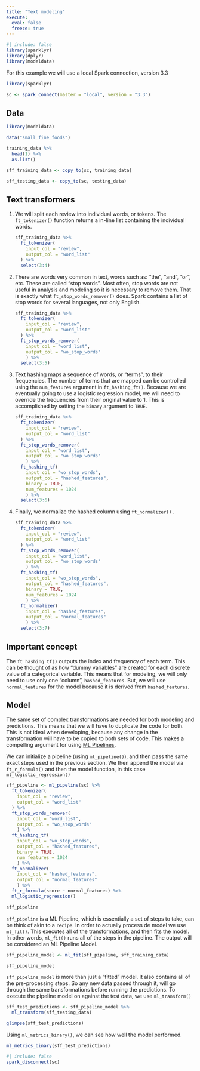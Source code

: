 ```yaml
---
title: "Text modeling"
execute:
  eval: false
  freeze: true
---
```


```r
#| include: false
library(sparklyr)
library(dplyr)
library(modeldata)
```

For this example we will use a local Spark connection, version 3.3

```r
library(sparklyr)

sc <- spark_connect(master = "local", version = "3.3")
```

## Data

```r
library(modeldata)

data("small_fine_foods")

training_data %>% 
  head(1) %>% 
  as.list()
```

```r
sff_training_data <- copy_to(sc, training_data)

sff_testing_data <- copy_to(sc, testing_data)
```

## Text transformers

1.  We will split each review into individual words, or tokens. The `ft_tokenizer()` function returns a in-line list containing the individual words.

    ```r
    sff_training_data %>% 
      ft_tokenizer(
        input_col = "review",
        output_col = "word_list"
      ) %>% 
      select(3:4)
    ```

2.  There are words very common in text, words such as: "the", "and", "or", etc. These are called "stop words". Most often, stop words are not useful in analysis and modeling so it is necessary to remove them. That is exactly what `ft_stop_words_remover()` does. Spark contains a list of stop words for several languages, not only English.

    ```r
    sff_training_data %>% 
      ft_tokenizer(
        input_col = "review",
        output_col = "word_list"
      ) %>% 
      ft_stop_words_remover(
        input_col = "word_list", 
        output_col = "wo_stop_words"
        ) %>% 
      select(3:5) 
    ```

3.  Text hashing maps a sequence of words, or "terms", to their frequencies. The number of terms that are mapped can be controlled using the `num_features` argument in `ft_hashing_ft()`. Because we are eventually going to use a logistic regression model, we will need to override the frequencies from their original value to 1. This is accomplished by setting the `binary` argument to `TRUE`.

    ```r
    sff_training_data %>%
      ft_tokenizer(
        input_col = "review",
        output_col = "word_list"
      ) %>% 
      ft_stop_words_remover(
        input_col = "word_list", 
        output_col = "wo_stop_words"
        ) %>% 
      ft_hashing_tf(
        input_col = "wo_stop_words", 
        output_col = "hashed_features", 
        binary = TRUE, 
        num_features = 1024
        ) %>%
      select(3:6) 

    ```

4.  Finally, we normalize the hashed column using `ft_normalizer()` .

    ```r
    sff_training_data %>% 
      ft_tokenizer(
        input_col = "review",
        output_col = "word_list"
      ) %>% 
      ft_stop_words_remover(
        input_col = "word_list", 
        output_col = "wo_stop_words"
        ) %>% 
      ft_hashing_tf(
        input_col = "wo_stop_words", 
        output_col = "hashed_features", 
        binary = TRUE, 
        num_features = 1024
        ) %>%
      ft_normalizer(
        input_col = "hashed_features", 
        output_col = "normal_features"
        ) %>% 
      select(3:7) 
    ```

:::{.callout-tip}
## Important concept

The `ft_hashing_tf()` outputs the index and frequency of each term. This can be thought of as how "dummy variables" are created for each discrete value of a
categorical variable.  This means that for modeling, we will only need to use
only one "column", `hashed_features`. But, we will use `normal_features` for the
model because it is derived from `hashed_features`.

:::

## Model


The same set of complex transformations are needed for both modeling and predictions. This means that we will have to duplicate the code for both. This is not ideal when developing, because any change in the transformation will have
to be copied to both sets of code. This makes a compelling argument for using [ML Pipelines](pipelines.qmd). 

We can initialize a pipeline (using `ml_pipeline()`), and then pass the same exact steps used in the previous section. We then append the model via `ft_r_formula()` and then the model function, in this case `ml_logistic_regression()`


```r
sff_pipeline <- ml_pipeline(sc) %>% 
  ft_tokenizer(
    input_col = "review",
    output_col = "word_list"
  ) %>% 
  ft_stop_words_remover(
    input_col = "word_list", 
    output_col = "wo_stop_words"
    ) %>% 
  ft_hashing_tf(
    input_col = "wo_stop_words", 
    output_col = "hashed_features", 
    binary = TRUE, 
    num_features = 1024
    ) %>%
  ft_normalizer(
    input_col = "hashed_features", 
    output_col = "normal_features"
    ) %>% 
  ft_r_formula(score ~ normal_features) %>% 
  ml_logistic_regression()  

sff_pipeline
```

`sff_pipeline` is a ML Pipeline, which is essentially a set of steps to take, can be think of akin to a `recipe`. In order to actually process de model we use `ml_fit()`. This executes all of the transformations, and then fits the model.  In other words, `ml_fit()` runs all of the steps in the pipeline. The output will be considered an ML Pipeline Model.

```r
sff_pipeline_model <- ml_fit(sff_pipeline, sff_training_data)

sff_pipeline_model
```

`sff_pipeline_model` is more than just a "fitted" model. It also contains all of the pre-processing steps. So any new data passed through it, will go through the same transformations before running the predictions. To execute the pipeline model on against the test data, we use `ml_transform()`

```r
sff_test_predictions <- sff_pipeline_model %>% 
  ml_transform(sff_testing_data) 

glimpse(sff_test_predictions)
```

Using `ml_metrics_binary()`, we can see how well the model performed. 

```r
ml_metrics_binary(sff_test_predictions)
```

```r
#| include: false
spark_disconnect(sc)
```
